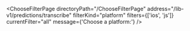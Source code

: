 

<ChooseFilterPage
  directoryPath="/ChooseFilterPage"
  address="/lib-v1/predictions/transcribe"
  filterKind="platform"
  filters={['ios', 'js']}
  currentFilter="all"
  message={'Choose a platform:'}
/>
